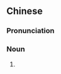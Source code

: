 ==Chinese==
{{zh-forms}}

===Pronunciation===
{{zh-pron
|m=pěngyóu
|cat=n
}}

===Noun===
{{zh-noun}}

# {{lb|zh|slang}} {{zh-alt-form|朋友|[[friend]]}}